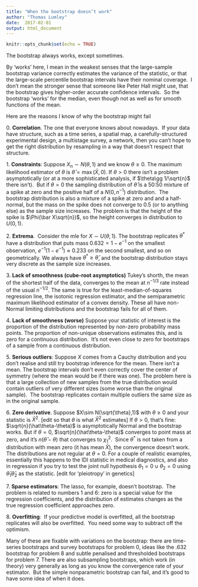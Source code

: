 ```yaml
---
title: "When the bootstrap doesn’t work"
author: "Thomas Lumley"
date:  2017-02-01 
output: html_document
---
```


```r
knitr::opts_chunk$set(echo = TRUE)
```

The bootstrap always works, except sometimes. 

By ‘works’ here, I mean in the weakest senses that the large-sample bootstrap variance correctly estimates the variance of the statistic, or that the large-scale percentile bootstrap intervals have their nominal coverage.  I don’t mean the stronger sense that someone like Peter Hall might use, that the bootstrap gives higher-order accurate confidence intervals.  So the bootstrap ‘works’ for the median, even though not as well as for smooth functions of the mean.

Here are the reasons I know of why the bootstrap might fail

0\. **Correlation**. The one that everyone knows about nowadays.  If your data have structure, such as a time series, a spatial map, a carefully-structured experimental design, a multistage survey, a network, then you can’t hope to get the right distribution by resampling in a way that doesn’t respect that structure. 

1\. **Constraints**: Suppose $X_n\sim N(\theta,1)$ and we know $\theta\geq 0$. The maximum likelihood estimator of $\theta$ is $\hat\theta=\max(\bar X,0)$. If $\theta>0$ there isn’t a problem asymptotically (or at a more sophisticated analysis, if $\theta\gg 1/\sqrt{n}$ there isn’t).  But if $\theta=0$ the sampling distribution of $\hat\theta$ is a 50:50 mixture of a spike at zero and the positive half of a $N(0,n^{-1})$ distribution.  The bootstrap distribution is also a mixture of a spike at zero and and a half-normal, but the mass on the spike does not converge to 0.5 (or to anything else) as the sample size increases. The problem is that the height of the spike is $\Phi(\bar X\sqrt{n})$, so the height converges in distribution to $U(0,1)$. 

2\. **Extrema**.  Consider the mle for $X\sim U(\theta,1)$. The bootstrap replicates $\theta^*$ have a distribution that puts mass $0.632=1-e^{-1}$ on the smallest observation, $e^{-1}(1-e^{-1})\approx 0.233$ on the second smallest, and so on geometrically. We always have $\theta^*\geq\hat\theta$, and the bootstrap distribution stays very discrete as the sample size increases.

3\. **Lack of smoothness (cube-root asymptotics)** Tukey’s shorth, the mean of the shortest half of the data, converges to the mean at $n^{-1/3}$ rate instead of the usual $n^{-1/2}$. The same is true for the least-median-of-squares regression line, the isotonic regression estimator, and the semiparametric maximum likelihood estimator of a convex density. These all have non-Normal limiting distributions and the bootstrap fails for all of them.

4\. **Lack of smoothness (worse)** Suppose your statistic of interest is the proportion of the distribution represented by non-zero probability mass points. The proportion of non-unique observations estimates this, and is zero for a continuous distribution.  It’s not even close to zero for bootstraps of a sample from a continuous distribution.

5\. **Serious outliers**: Suppose $X$ comes from a Cauchy distribution and you don’t realise and still try bootstrap inference for the mean. There isn’t a mean. The bootstrap intervals don’t even correctly cover the center of symmetry (where the mean would be if there was one). The problem here is that a large collection of new samples from the true distribution would contain outliers of very different sizes (some worse than the original sample).  The bootstrap replicates contain multiple outliers the same size as in the original sample.

6\. **Zero derivative**. Suppose $X\sim N(\sqrt{\theta},1)$ with $\theta\geq 0$ and your statistic is $\bar X^2.$ \[edit so that $\theta$ is what $\bar X^2$ estimates] If $\theta> 0$, that’s fine: $\sqrt{n}(\hat\theta-\theta)$ is asymptotically Normal and the bootstrap works. But if $\theta=0$, $\sqrt{n}(\hat\theta-\theta)$ converges to point mass at zero, and it’s $n(\hat\theta-\theta)$ that converges to $\chi^2_1$.  Since $\theta^*$ is not taken from a distribution with mean zero (it has mean $\bar X$), the convergence doesn’t work. The distributions are not regular at $\theta=0$. For a couple of realistic examples, essentially this happens to the IDI statistic in medical diagnostics, and also in regression if you try to test the joint null hypothesis $\theta_1=0 \cup \theta_2=0$ using $\hat\theta_1\hat\theta_2$ as the statistic. [edit for ‘pleiotropy’ in genetics]

7\. **Sparse estimators**: The lasso, for example, doesn’t bootstrap.  The problem is related to numbers 1 and 6: zero is a special value for the regression coefficients, and the distribution of estimates changes as the true regression coefficient approaches zero.

8\. **Overfitting**:  If your predictive model is overfitted, all the bootstrap replicates will also be overfitted.  You need some way to subtract off the optimism. 

Many of these are fixable with variations on the bootstrap: there are time-series bootstraps and survey bootstraps for problem 0, ideas like the .632 bootstrap for problem 8 and subtle penalised and thresholded bootstraps for problem 7. There are also subsampling bootstraps, which work (in theory) very generally as long as you know the convergence rate of your estimator.  But the simple nonparametric bootstrap can fail, and it’s good to have some idea of when it does. 
